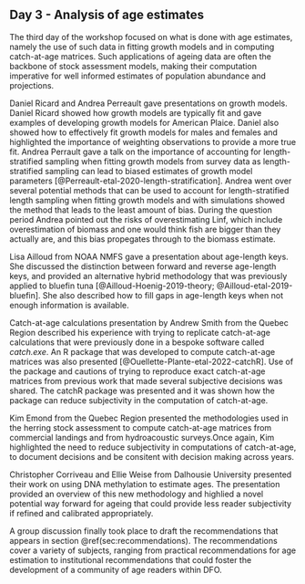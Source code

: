 ## Day 3 - Analysis of age estimates {#sec:day3}

The third day of the workshop focused on what is done with age estimates, namely the use of such data in fitting growth models and in computing catch-at-age matrices. Such applications of ageing data are often the backbone of stock assessment models, making their computation imperative for well informed estimates of population abundance and projections.

Daniel Ricard and Andrea Perreault gave presentations on growth models. Daniel Ricard showed how growth models are typically fit and gave examples of developing growth models for American Plaice. Daniel also showed how to effectively fit growth models for males and females and highlighted the importance of weighting observations to provide a more true fit. Andrea Perrault gave a talk on the importance of accounting for length-stratified sampling when fitting growth models from survey data as length-stratified sampling can lead to biased estimates of growth model parameters [@Perreault-etal-2020-length-stratification]. Andrea went over several potential methods that can be used to account for length-stratified length sampling when fitting growth models and with simulations showed the method that leads to the least amount of bias. During the question period Andrea pointed out the risks of overestimating Linf, which include overestimation of biomass and one would think fish are bigger than they actually are, and this bias propegates through to the biomass estimate.  

Lisa Ailloud from NOAA NMFS gave a presentation about age-length keys. She discussed the distinction between forward and reverse age-length keys, and provided an alternative hybrid methodology that was previously applied to bluefin tuna [@Ailloud-Hoenig-2019-theory; @Ailloud-etal-2019-bluefin]. She also described how to fill gaps in age-length keys when not enough information is available. 

Catch-at-age calculations presentation by Andrew Smith from the Quebec Region described his experience with trying to replicate catch-at-age calculations that were previously done in a bespoke software called *catch.exe*. An R package that was developed to compute catch-at-age matrices was also presented [@Ouellette-Plante-etal-2022-catchR]. Use of the package and cautions of trying to reproduce exact catch-at-age matrices from previous work that made several subjective decisions was shared. The catchR package was presented and it was shown how the package can reduce subjectivity in the computation of catch-at-age. 

Kim Emond from the Quebec Region presented the methodologies used in the herring stock assessment to compute catch-at-age matrices from commercial landings and from hydroacoustic surveys.Once again, Kim highlighted the need to reduce subjectivity in computations of catch-at-age, to document decisions and be consitent with decision making across years. 

Christopher Corriveau and Ellie Weise from Dalhousie University presented their work on using DNA methylation to estimate ages. The presentation provided an overview of this new methodology and highlied a novel potential way forward for ageing that could provide less reader subjectivity if refined and calibrated appropriately.

A group discussion finally took place to draft the recommendations that appears in section \@ref(sec:recommendations). The recommendations cover a variety of subjects, ranging from practical recommendations for age estimation to institutional recommendations that could foster the development of a community of age readers within DFO. 
